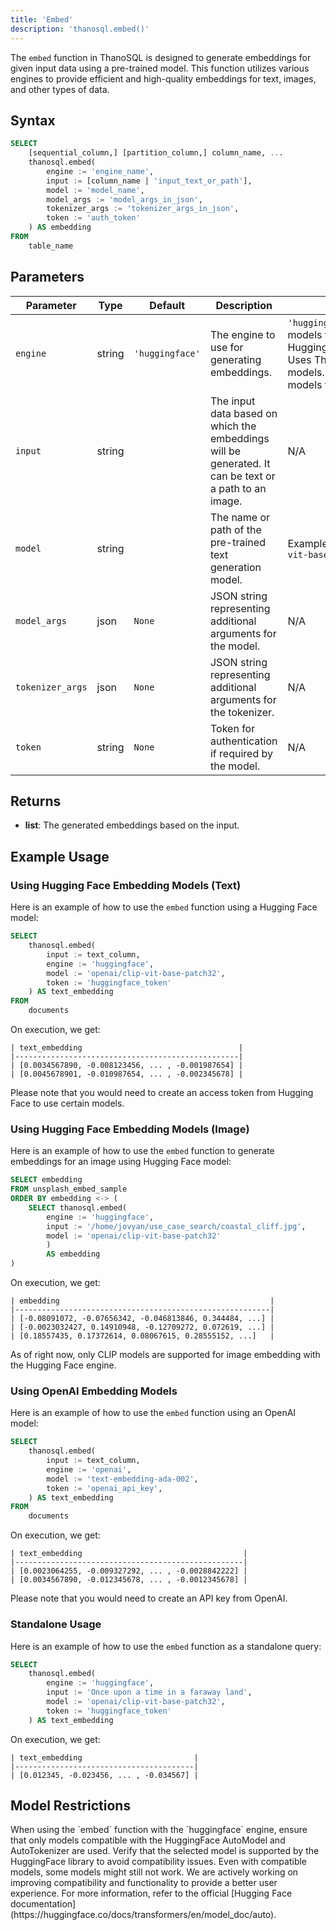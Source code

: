 ```yaml
---
title: 'Embed'
description: 'thanosql.embed()'
---
```


The `embed` function in ThanoSQL is designed to generate embeddings for given input data using a pre-trained model. This function utilizes various engines to provide efficient and high-quality embeddings for text, images, and other types of data.

## Syntax 

```sql
SELECT 
    [sequential_column,] [partition_column,] column_name, ...
    thanosql.embed(
        engine := 'engine_name',
        input := [column_name | 'input_text_or_path'],
        model := 'model_name',
        model_args := 'model_args_in_json',
        tokenizer_args := 'tokenizer_args_in_json',
        token := 'auth_token'
    ) AS embedding
FROM 
    table_name
```

## Parameters

| Parameter       | Type   | Default          | Description                                                                                           | Options                                                                                                    |
|-----------------|--------|------------------|-------------------------------------------------------------------------------------------------------|------------------------------------------------------------------------------------------------------------|
| `engine`        | string | `'huggingface'`  | The engine to use for generating embeddings.                                                          | `'huggingface'`: Uses models from HuggingFace.`'thanosql'`: Uses ThanoSQL's native models.`'openai'`: Uses models from OpenAI.  |
| `input`         | string |                  | The input data based on which the embeddings will be generated. It can be text or a path to an image. | N/A                                                                                                        |
| `model`         | string |                  | The name or path of the pre-trained text generation model.                                            | Example: `'openai/clip-vit-base-patch32'`                                                                    |
| `model_args`    | json   | `None`           | JSON string representing additional arguments for the model.                                          | N/A                          |
| `tokenizer_args`| json   | `None`           | JSON string representing additional arguments for the tokenizer.                                      | N/A                                                                                                        |
| `token`         | string | `None`           | Token for authentication if required by the model.                                                    | N/A                                                                                                        |


## Returns

- **list**: The generated embeddings based on the input.

## Example Usage

### Using Hugging Face Embedding Models (Text)
Here is an example of how to use the `embed` function using a Hugging Face model:

```sql
SELECT 
    thanosql.embed(
        input := text_column,
        engine := 'huggingface',
        model := 'openai/clip-vit-base-patch32',
        token := 'huggingface_token'
    ) AS text_embedding
FROM
    documents
```
On execution, we get: 
```
| text_embedding                                   |
|--------------------------------------------------|
| [0.0034567890, -0.008123456, ... , -0.001987654] |
| [0.0045678901, -0.010987654, ... , -0.002345678] |
```

<Note>Please note that you would need to create an access token from Hugging Face to use certain models.</Note>

### Using Hugging Face Embedding Models (Image)
Here is an example of how to use the `embed` function to generate embeddings for an image using Hugging Face model:
```sql
SELECT embedding
FROM unsplash_embed_sample
ORDER BY embedding <-> (
    SELECT thanosql.embed(
        engine := 'huggingface',
        input := '/home/jovyan/use_case_search/coastal_cliff.jpg',
        model := 'openai/clip-vit-base-patch32'
        ) 
        AS embedding
)
```
On execution, we get: 
```
| embedding                                               |
|---------------------------------------------------------|
| [-0.08091072, -0.07656342, -0.046813846, 0.344484, ...] |
| [-0.0023032427, 0.14910948, -0.12709272, 0.072619, ...] |
| [0.18557435, 0.17372614, 0.08067615, 0.28555152, ...]   |

```

<Warning>As of right now, only CLIP models are supported for image embedding with the Hugging Face engine.</Warning>

### Using OpenAI Embedding Models
Here is an example of how to use the `embed` function using an OpenAI model:

```sql
SELECT
    thanosql.embed(
        input := text_column,
        engine := 'openai',
        model := 'text-embedding-ada-002',
        token := 'openai_api_key',
    ) AS text_embedding
FROM
    documents
```
On execution, we get: 
```
| text_embedding                                    |
|---------------------------------------------------|
| [0.0023064255, -0.009327292, ... , -0.0028842222] |
| [0.0034567890, -0.012345678, ... , -0.0012345678] |
```

<Note>Please note that you would need to create an API key from OpenAI.</Note>

### Standalone Usage
Here is an example of how to use the `embed` function as a standalone query:
```sql
SELECT 
    thanosql.embed(
        engine := 'huggingface',
        input := 'Once upon a time in a faraway land',
        model := 'openai/clip-vit-base-patch32',
        token := 'huggingface_token'
    ) AS text_embedding
```
On execution, we get: 
```
| text_embedding                         |
|----------------------------------------|
| [0.012345, -0.023456, ... , -0.034567] |
```


## Model Restrictions
<Warning>
When using the `embed` function with the `huggingface` engine, ensure that only models compatible with the HuggingFace AutoModel and AutoTokenizer are used. Verify that the selected model is supported by the HuggingFace library to avoid compatibility issues. Even with compatible models, some models might still not work. We are actively working on improving compatibility and functionality to provide a better user experience. For more information, refer to the official [Hugging Face documentation](https://huggingface.co/docs/transformers/en/model_doc/auto).
</Warning>
